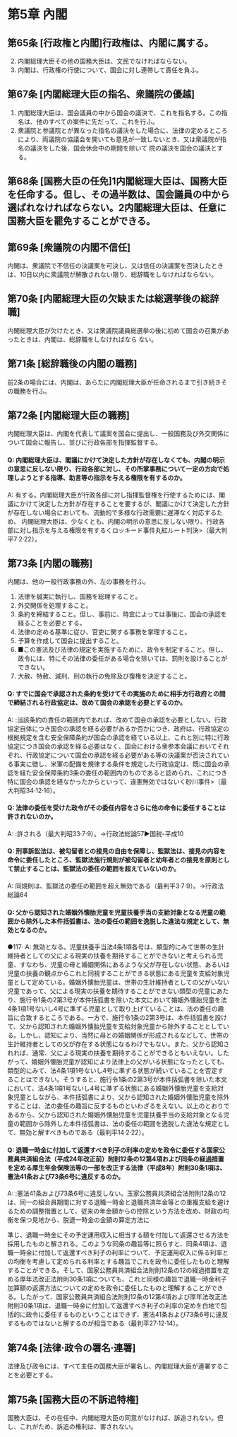 # 第5章 內閣

## 第65条 [行政権と内閣]行政権は、内閣に属する。

2. 内閣総理大臣その他の国務大臣は、文民でなければならない。
3. 内閣は、行政権の行使について、国会に対し連帯して責任を負ふ。

## 第67条 [内閣総理大臣の指名、衆議院の優越]

1. 内閣総理大臣は、国会議員の中から国会の議決で、これを指名する。この指名は、他のすべての案件に先だって、これを行ふ。
2. 衆議院と参議院とが異なった指名の議決をした場合に、法律の定めるところにより、両議院の協議会を開いても意見が一致しないとき、又は衆議院が指名の議決をした後、国会休会中の期間を除いて
院の議決を国会の議決とする。

## 第68条 [国務大臣の任免]1内閣総理大臣は、国務大臣を任命する。但し、その過半数は、国会議員の中から選ばれなければならない。2内閣総理大臣は、任意に国務大臣を罷免することができる。



## 第69条 [衆議院の内閣不信任]

内閣は、衆議院で不信任の決議案を可決し、又は信任の決議案を否決したときは、10日以内に衆議院が解散されない限り、総辞職をしなければならない。

## 第70条 [内閣総理大臣の欠缺または総選挙後の総辞職]

内閣総理大臣が欠けたとき、又は衆議院議員総選挙の後に初めて国会の召集があったときは、内閣は、総辞職をしなければなら
ない。

## 第71条 [総辞職後の内閣の職務]

前2条の場合には、内閣は、あらたに内閣総理大臣が任命されるまで引き続きその職務を行ふ。

## 第72条 [内閣総理大臣の職務]

内閣総理大臣は、内閣を代表して議案を国会に提出し、一般国務及び外交関係について国会に報告し、並びに行政各部を指揮監督する。
#### Q: 内閣総理大臣は、閣議にかけて決定した方針が存在しなくても、内閣の明示の意思に反しない限り、行政各部に対し、その所掌事務について一定の方向で処理しようとする指導、助言等の指示を与える権限を有するのか。

A: 有する。内閣総理大臣が行政各部に対し指揮監督権を行使するためには、閣議にかけて決定した方針が存在することを要するが、閣議にかけて決定した方針が存在しない場合においても、流動的で多様な行政需要に遅滞なく対応するため、
内閣総理大臣は、少なくとも、内閣の明示の意思に反しない限り、行政各部に対し指示を与える権限を有するくロッキード事件丸紅ルート判決>（最大判平7·2·22）。

## 第73条 [内閣の職務]

内閣は、他の一般行政事務の外、左の事務を行ふ。
1. 法律を誠実に執行し、国務を総理すること。
2. 外交関係を処理すること。
3. 条約を締結すること。但し、事前に、時宜によっては事後に、国会の承認を経ることを必要とする。
4. 法律の定める基準に従ひ、官吏に関する事務を掌理すること。
5. 予算を作成して国会に提出すること。
6. ■この憲法及び法律の規定を実施するために、政令を制定すること。但し、政令には、特にその法律の委任がある場合を除いては、罰則を設けることができない。
7. 大赦、特赦、減刑、刑の執行の免除及び復権を決定すること。
#### Q: すでに国会で承認された条約を受けてその実施のために相手方行政府との間で締結される行政協定は、改めて国会の承認を必要とするのか。

A: :当該条約の責任の範囲内であれば、改めて国会の承認を必要としない。行政協定自体につき国会の承認を経る必要があるか否かにつき、政府は、行政協定の根拠規定を含む安全保障条約が国会の承認を経ている以上、これと別に特に行政協定につき国会の承認を経る必要はなく、国会における衆参本会議においてそれぞれ、行政協定について国会の承認を経る必要がある等の決議案が否決されている事実に徴し、米軍の配備を規律する条件を規定した行政協定は、既に国会の承認を経た安全保障条約3条の委任の範囲内のものであると認められ、これにつき特に国会の承認を経なかったからといって、違憲無効ではないく砂川事件>（最大判昭34·12·16）。

#### Q: 法律の委任を受けた政令がその委任内容をさらに他の命令に委任することは許されないのか。

A: :許される（最大判昭33·7·9）。→行政法総論57▶国税-平成10

#### Q: 刑事訴訟法は、被勾留者との接見の自由を保障し、監獄法は、接見の内容を命令に委任したところ、監獄法施行規則が被勾留者と幼年者との接見を原則として禁止することは、監獄法の委任の範囲を超えていないのか。

A: 同規則は、監獄法の委任の範囲を超え無効である（最判平3·7·9）。→行政法総論64
#### Q: 父から認知された婚姻外懐胎児童を児童扶養手当の支給対象となる児童の範囲から除外した本件括弧書は、法の委任の範囲を逸脱した違法な規定として、無効となるのか。

●117·
A: 無効となる。児童扶養手当法4条1項各号は、類型的にみて世帯の生計維持者としての父による現実の扶養を期待することができないと考えられる児童、すなわち、児童の母と婚姻関係にあるような父が存在しない状態、あるいは児童の扶養の観点からこれと同視することができる状態にある児童を支給対象児童として定めている。婚姻外懐胎児童は、世帯の生計維持者としての父がいない児童であって、父による現実の扶養を期待することができない類型の児童にあたり、施行令1条の2第3号が本件括弧書を除いた本文において婚姻外懐胎児童を法4条1項1号ないし4号に準ずる児童として取り上げていることは、法の委任の趣旨に合致するところである。一方で、施行令1条の2第3号は、本件括弧書を設けて、父から認知された婚姻外懐胎児童を支給対象児童から除外することとしている。しかし、認知により、当然に母との婚姻関係が形成されるなどして、世帯の生計維持者としての父が存在する状態になるわけでもない。また、父から認知されれば、通常、父による現実の扶養を期待することができるともいえない。したがって、婚姻外懐胎児童が認知により法律上の父がいる状態になったとしても、類型的にみて、法4条1項1号ないし4号に準ずる状態が続いていることを否定することはできない。そうすると、施行令1条の2第3号が本件括弧書を除いた本文において、法4条1項1号ないし4号に準ずる状態にある婚姻外懐胎児童を支給対象児童としながら、本件括弧書により、父から認知された婚姻外懐胎児童を除外することは、法の委任の趣旨に反するものといわざるをえない。以上のとおりであるから、父から認知された婚姻外懐胎児童を児童扶養手当の支給対象となる児童の範囲から除外した本件括弧書は、法の委任の範囲を逸脱した違法な規定として、無効と解すべきものである（最判平14·2·22）。
#### Q: 退職一時金に付加して返還すべき利子の利率の定めを政令に委任する国家公務員共済組合法（平成24年改正前）附則12条の12第4項および同条の経過措置を定める厚生年金保険法等の一部を改正する法律（平成8年）附則30条1項は、憲法41条および73条6号に違反するのか。

A: :憲法41条および73条6号に違反しない。玉家公務員共済組合法附則12条の12は、同一の組合員期間に対する退職一時金と退職共済年金等との重複支給を避けるための調整措置として、従来の年金額からの控除という方法を改め、財政の均衡を保つ見地から、脱退一時金の金額の算定方法に

準じ、退職一時金にその予定運用収入に相当する額を付加して返還させる方法を採用したものと解される。このような同条の趣旨等に照らすと、同条4項は、退職一時金に付加して返還すべき利子の利率について、予定運用収入に係る利率との均衡を考慮して定められる利率とする趣旨でこれを政令に委任したものと理解することができる。そして、国家公務員共済組合法附則12条の12の経過措置を定める厚年法改正法附則30条1項についても、これと同様の趣旨で退職一時金利子加算額の返還方法についての定めを政令に委任したものと理解することができる。したがって、国家公務員共済組合法附則12条の12第4項および厚年法改正法附則30条1項は、退職一時金に付加して返還すべき利子の利率の定めを白地で包括的に政令に委任するものということはできず、憲法41条および73条6号に違反するものではないと解するのが相当である（最判平27·12·14）。

## 第74条 [法律·政令の署名·連署]

法律及び政令には、すべて主任の国務大臣が署名し、内閣総理大臣が連署することを必要とする。

## 第75条 [国務大臣の不訴追特権]

国務大臣は、その在任中、内閣総理大臣の同意がなければ、訴追されない。但し、これがため、訴追の権利は、害されない。